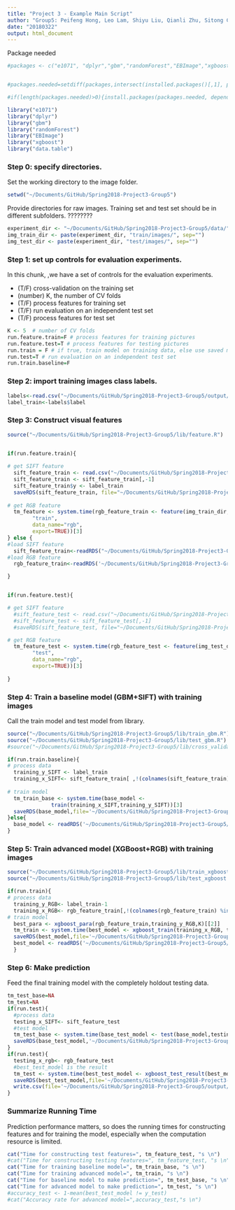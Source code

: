 ```yaml
---
title: "Project 3 - Example Main Script"
author: "Group5: Peifeng Hong, Leo Lam, Shiyu Liu, Qianli Zhu, Sitong Chen"
date: "20180322"
output: html_document
---
```

Package needed
```r
#packages <- c("e1071", "dplyr","gbm","randomForest","EBImage","xgboost","data.table")


#packages.needed=setdiff(packages,intersect(installed.packages()[,1], packages))

#if(length(packages.needed)>0){install.packages(packages.needed, dependencies = TRUE)}

library("e1071")
library("dplyr")
library("gbm")
library("randomForest")
library("EBImage")
library("xgboost")
library("data.table")
```


### Step 0: specify directories.

Set the working directory to the image folder.

```r
setwd("~/Documents/GitHub/Spring2018-Project3-Group5")
```
Provide directories for raw images. Training set and test set should be in different subfolders. ????????
```r
experiment_dir <- "~/Documents/GitHub/Spring2018-Project3-Group5/data/" # This will be modified for different data sets.
img_train_dir <- paste(experiment_dir, "train/images/", sep="")
img_test_dir <- paste(experiment_dir, "test/images/", sep="")
```

### Step 1: set up controls for evaluation experiments.

In this chunk, ,we have a set of controls for the evaluation experiments. 

+ (T/F) cross-validation on the training set
+ (number) K, the number of CV folds
+ (T/F) process features for training set
+ (T/F) run evaluation on an independent test set
+ (T/F) process features for test set

```r
K <- 5  # number of CV folds
run.feature.train=F # process features for training pictures
run.feature.test=T # process features for testing pictures
run.train = F # if true, train model on training data, else use saved model
run.test=T # run evaluation on an independent test set
run.train.baseline=F
```


### Step 2: import training images class labels.

```r
labels<-read.csv("~/Documents/GitHub/Spring2018-Project3-Group5/output/label_train.csv")
label_train<-labels$label
```



### Step 3: Construct visual features
```r
source("~/Documents/GitHub/Spring2018-Project3-Group5/lib/feature.R")

  
if(run.feature.train){

# get SIFT feature
  sift_feature_train <- read.csv("~/Documents/GitHub/Spring2018-Project3-Group5/output/SIFT_feature.csv",header = F)
  sift_feature_train <- sift_feature_train[,-1]
  sift_feature_train$y <- label_train
  saveRDS(sift_feature_train, file="~/Documents/GitHub/Spring2018-Project3-Group5/output/feature_SIFT_train.RData")
  
# get RGB feature
  tm_feature <- system.time(rgb_feature_train <- feature(img_train_dir, 
        "train", 
        data_name="rgb", 
        export=TRUE))[3]
} else {
#load SIFT feature
  sift_feature_train<-readRDS("~/Documents/GitHub/Spring2018-Project3-Group5/output/feature_SIFT_train.RData")
#load RGB feature
  rgb_feature_train<-readRDS('~/Documents/GitHub/Spring2018-Project3-Group5/output/feature_rgb_train.RData')

}


if(run.feature.test){

# get SIFT feature
  #sift_feature_test <- read.csv("~/Documents/GitHub/Spring2018-Project3-Group5/output/SIFT_feature.csv",header = F)
  #sift_feature_test <- sift_feature_test[,-1]
  #saveRDS(sift_feature_test, file="~/Documents/GitHub/Spring2018-Project3-Group5/output/feature_SIFT_test.RData")

# get RGB feature
  tm_feature_test <- system.time(rgb_feature_test <- feature(img_test_dir, 
        "test", 
        data_name="rgb", 
        export=TRUE))[3]
  
}
```

### Step 4: Train a baseline model (GBM+SIFT) with training images

Call the train model and test model from library. 
```r
source("~/Documents/GitHub/Spring2018-Project3-Group5/lib/train_gbm.R")
source("~/Documents/GitHub/Spring2018-Project3-Group5/lib/test_gbm.R")
#source("~/Documents/GitHub/Spring2018-Project3-Group5/lib/cross_validation.R")
```
```r
if(run.train.baseline){ 
# process data
  training_y_SIFT <- label_train
  training_x_SIFT<- sift_feature_train[ ,!(colnames(sift_feature_train) %in% c("y"))]
  
# train model
  tm_train_base <- system.time(base_model <-  
              train(training_x_SIFT,training_y_SIFT))[3]
  saveRDS(base_model,file='~/Documents/GitHub/Spring2018-Project3-Group5/output/base_model.RData')
}else{
  base_model <- readRDS('~/Documents/GitHub/Spring2018-Project3-Group5/output/base_model.RData')
}
```


### Step 5: Train advanced model (XGBoost+RGB) with training images
```r
source("~/Documents/GitHub/Spring2018-Project3-Group5/lib/train_xgboost.r")
source("~/Documents/GitHub/Spring2018-Project3-Group5/lib/test_xgboost.r")
```
```r
if(run.train){
# process data
  training_y_RGB<- label_train-1
  training_x_RGB<- rgb_feature_train[,!(colnames(rgb_feature_train) %in% c("y"))]
# train model
  best_para <- xgboost_para(rgb_feature_train,training_y_RGB,K)[[2]]
  tm_train <- system.time(best_model <- xgboost_train(training_x_RGB, training_y_RGB, best_para))[3]
  saveRDS(best_model,file='~/Documents/GitHub/Spring2018-Project3-Group5/output/best_model.RData')
  best_model <- readRDS('~/Documents/GitHub/Spring2018-Project3-Group5/output/best_model.RData')
  }
```

### Step 6: Make prediction 
Feed the final training model with the completely holdout testing data. 
```r
tm_test_base=NA
tm_test=NA
if(run.test){
  #process data
  testing_x_SIFT<- sift_feature_test
  #test model
  tm_test_base <- system.time(base_test_model <- test(base_model,testing_x_SIFT))[3]
  saveRDS(base_test_model,'~/Documents/GitHub/Spring2018-Project3-Group5/output/labelsbase.Rdata')
}
if(run.test){
  testing_x_rgb<- rgb_feature_test
  #best_test_model is the result
  tm_test <- system.time(best_test_model <- xgboost_test_result(best_model, rgb_feature_test)+1)[3]
  saveRDS(best_test_model,file='~/Documents/GitHub/Spring2018-Project3-Group5/output/best_test_model.RData')
  write.csv(file='~/Documents/GitHub/Spring2018-Project3-Group5/output/best_test_model.csv', x=best_test_model)
}

```

### Summarize Running Time
Prediction performance matters, so does the running times for constructing features and for training the model, especially when the computation resource is limited. 
```r
cat("Time for constructing test features=", tm_feature_test, "s \n")
#cat("Time for constructing testing features=", tm_feature_test, "s \n")
cat("Time for training baseline model=", tm_train_base, "s \n")
cat("Time for training advanced model=", tm_train, "s \n")
cat("Time for baseline model to make prediction=", tm_test_base, "s \n")
cat("Time for advanced model to make prediction=", tm_test, "s \n")
#accuracy_test <- 1-mean(best_test_model != y_test)
#cat("Accuracy rate for advanced model=",accuracy_test,"s \n")
```
